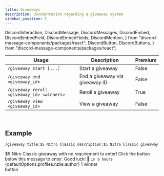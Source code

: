 ```yaml
---
title: Giveaways
description: Documentation regarding a giveaway system
sidebar_position: 5
---
```


  DiscordInteraction,
  DiscordMessage,
  DiscordMessages,
  DiscordEmbed,
  DiscordEmbedField,
  DiscordEmbedFields,
  DiscordMention,
} from "discord-message-components/packages/react";
  DiscordButton,
  DiscordButtons,
} from "discord-message-components/packages/react";

|     Usage               |  Description   | Premium |
| ----------------------- | ----------- | ----------- |
| <code>/giveaway start [...]</code> | Start a giveaway       |   False        |
| <code>/giveaway end <giveaway_id></code>   | End a giveaway via giveaway ID        |     False        |
| <code>/giveaway reroll <giveaway_id> &lt;winners&gt; </code>   | Reroll a giveaway        |     <premium>True</premium>        |
| <code>/giveaway view <giveaway_id></code>   | View a giveaway        |     False        |

<br/>

## Example

```txt
/giveaway title:$5 Nitro Classic description:$5 Nitro Classic giveaway... duration:6h winners:1
```

<DiscordComponent>
    <DiscordMessage author="Docs Bot" avatar="blue" bot>
        <DiscordEmbed
        embedTitle="$5 Nitro Classic"
        borderColor="#5865F2"
        timestamp="12/24/2022"
        footerIcon="/img/logo.png"
        image="/img/banner-v3.png"
        >
        $5 Nitro Classic giveaway with no requirement to enter! Click the button below this message to enter. Good luck! 🎉            
            <DiscordEmbedFields slot="fields" inline="true">
                <DiscordEmbedField fieldTitle="Ends">
                <code>in 6 hours</code>
                </DiscordEmbedField>
                <DiscordEmbedField fieldTitle="Host">
                  <DiscordMention highlight={true}>{defaultOptions.profiles.nziie.author}</DiscordMention>
                </DiscordEmbedField>
            </DiscordEmbedFields>
            <span slot="footer">1 winner</span>
        </DiscordEmbed>
      <div slot="interactions">
        <DiscordInteraction profile="bob" command>
          button
        </DiscordInteraction>
      </div>
      <div slot="actions">
        <DiscordButtons>
          <DiscordButton type="primary" emoji="🎉"></DiscordButton>
        </DiscordButtons>
      </div>
    </DiscordMessage>
</DiscordComponent>

<br/>